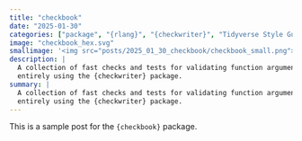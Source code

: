 ```yaml
---
title: "checkbook"
date: "2025-01-30"
categories: ["package", "{rlang}", "{checkwriter}", "Tidyverse Style Guide"]
image: "checkbook_hex.svg"
smallimage: '<img src="posts/2025_01_30_checkbook/checkbook_small.png">'
description: |
  A collection of fast checks and tests for validating function arguments and objects, written
  entirely using the {checkwriter} package.
summary: |
  A collection of fast checks and tests for validating function arguments and objects, written
  entirely using the {checkwriter} package.
---
```


This is a sample post for the `{checkbook}` package.
